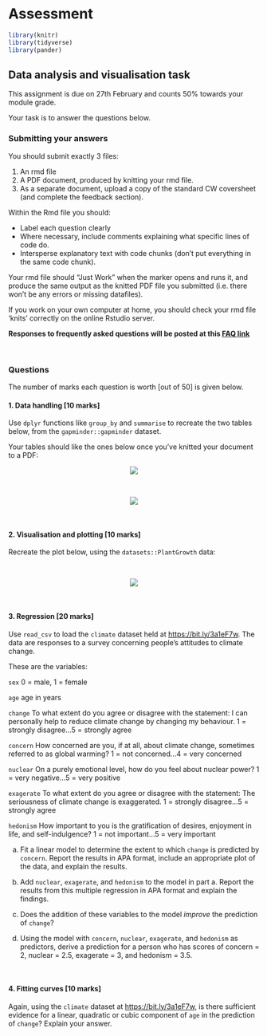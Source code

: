 # Assessment

```r
library(knitr)
library(tidyverse)
library(pander)
```



## Data analysis and visualisation task

This assignment is due on 27th February and counts 50% towards your module grade.

Your task is to answer the questions below.


### Submitting your answers

You should submit exactly 3 files:

1. An rmd file
2. A PDF document, produced by knitting your rmd file.
3. As a separate document, upload a copy of the standard CW coversheet (and complete the feedback section).


Within the Rmd file you should:

-   Label each question clearly
-   Where necessary, include comments explaining what specific lines of code do.
-   Intersperse explanatory text with code chunks (don't put everything in the same code chunk).

Your rmd file should "Just Work" when the marker opens and runs it, and produce the same output as
the knitted PDF file you submitted (i.e. there won't be any errors or missing datafiles).

If you work on your own computer at home, you should check your rmd file 'knits' correctly on the
online Rstudio server.

**Responses to frequently asked questions will be posted at this [FAQ link](#FAQ-assessment)**


\

### Questions

The number of marks each question is worth [out of 50] is given below.

#### 1. Data handling [10 marks]

Use `dplyr` functions like `group_by` and `summarise` to recreate the two tables below, from the `gapminder::gapminder` dataset.

Your tables should like the ones below once you've knitted your document to a PDF:

<center>
![](images\q1a.PNG)
</center>

\

<center>
![](images\q1b.PNG)
</center>

\


#### 2. Visualisation and plotting [10 marks]

Recreate the plot below, using the `datasets::PlantGrowth` data:

\

<center>
![](images\q2.PNG)
</center>

\

#### 3. Regression [20 marks]

Use `read_csv` to load the `climate` dataset held at <https://bit.ly/3a1eF7w>. The data are responses to a survey concerning people's attitudes to climate change.



:::{.tip}

These are the variables:

`sex`  0 = male, 1 = female

`age`  age in years

`change`  To what extent do you agree or disagree with the statement: I can personally help to reduce climate change by changing my behaviour. 1 = strongly disagree...5 = strongly agree

`concern`  How concerned are you, if at all, about climate change, sometimes referred to as global warming? 1 = not concerned...4 = very concerned

`nuclear`  On a purely emotional level, how do you feel about nuclear power? 1 = very negative...5 = very positive

`exagerate`  To what extent do you agree or disagree with the statement: The seriousness of climate change is exaggerated. 1 = strongly disagree...5 = strongly agree

`hedonism`  How important to you is the gratification of desires, enjoyment in life, and self-indulgence? 1 = not important...5 = very important

:::


a. Fit a linear model to determine the extent to which `change` is predicted by  `concern`. Report the results in APA format, include an appropriate plot of the data, and explain the results.

b. Add  `nuclear`, `exagerate`, and `hedonism` to the model in part a. Report the results from this multiple regression in APA format and explain the findings. 

c. Does the addition of these variables to the model _improve_ the prediction of `change`? 

d. Using the model with `concern`, `nuclear`, `exagerate`, and `hedonism` as predictors, derive a prediction for a person who has scores of concern = 2, nuclear = 2.5, exagerate = 3, and hedonism = 3.5. 

\

#### 4. Fitting curves [10 marks]

Again, using the `climate` dataset at <https://bit.ly/3a1eF7w>, is there sufficient evidence for a linear, quadratic or cubic component of `age` in the prediction of `change`? Explain your answer.




